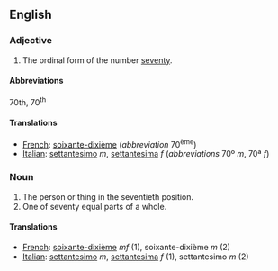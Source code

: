 ==English==

===Adjective===

# The ordinal form of the number [[seventy]].

====Abbreviations====
70th, 70<sup>th</sup>

====Translations====

*[[French]]: [[soixante-dixième]] (''abbreviation'' 70<sup>ème</sup>)
*[[Italian]]: [[settantesimo]] ''m'', [[settantesima]] ''f'' (''abbreviations'' 70º ''m'', 70ª ''f'')

===Noun===

#The person or thing in the seventieth position.
#One of seventy equal parts of a whole.

====Translations====

*[[French]]: [[soixante-dixième]]  ''mf'' (1), soixante-dixième ''m'' (2)
*[[Italian]]: [[settantesimo]] ''m'', [[settantesima]] ''f'' (1), settantesimo ''m'' (2)
